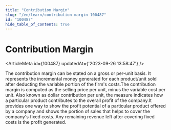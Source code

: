 ```yaml
---
title: "Contribution Margin"
slug: "/en/learn/contribution-margin-100487"
id: "100487"
hide_table_of_contents: true
---
```



# Contribution Margin

<ArticleMeta id={100487} updatedAt={'2023-09-26 13:58:47'} />
<div className='border-solid border-b border-t-0 my-4 border-[var(--ifm-color-gray-300)]' />

The contribution margin can be stated on a gross or per-unit basis. It represents the incremental money generated for each product/unit sold after deducting the variable portion of the firm's costs.The contribution margin is computed as the selling price per unit, minus the variable cost per unit. Also known as dollar contribution per unit, the measure indicates how a particular product contributes to the overall profit of the company.It provides one way to show the profit potential of a particular product offered by a company and shows the portion of sales that helps to cover the company's fixed costs. Any remaining revenue left after covering fixed costs is the profit generated.
